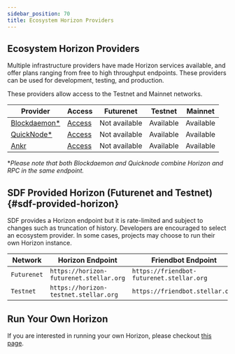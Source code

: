 ```yaml
---
sidebar_position: 70
title: Ecosystem Horizon Providers
---
```


## Ecosystem Horizon Providers

Multiple infrastructure providers have made Horizon services available, and offer plans ranging from free to high throughput endpoints. These providers can be used for development, testing, and production.

These providers allow access to the Testnet and Mainnet networks.

| Provider                                                                           | Access                                              | Futurenet     | Testnet   | Mainnet     |
| ---------------------------------------------------------------------------------- | --------------------------------------------------- | ------------- | --------- | ----------- |
| [Blockdaemon\*](https://docs.blockdaemon.com/reference/supported-stellar-methods) | [Access](https://www.blockdaemon.com/apply/soroban) | Not available | Available | Available   |
| [QuickNode\*](https://www.quicknode.com/docs/stellar)                             | [Access](https://www.quicknode.com/chains/stellar)  | Not available | Available | Available   |
| [Ankr](https://www.ankr.com/rpc/advanced-api/)                                    | [Access](https://www.ankr.com/rpc/advanced-api/)    | Not available | Available | Available   |


\*_Please note that both Blockdaemon and Quicknode combine Horizon and RPC in the same endpoint._

## SDF Provided Horizon (Futurenet and Testnet) {#sdf-provided-horizon}

SDF provides a Horizon endpoint but it is rate-limited and subject to changes such as truncation of history. Developers are encouraged to select an ecosystem provider. In some cases, projects may choose to run their own Horizon instance.

| Network     | Horizon Endpoint                          | Friendbot Endpoint                        | Provider                      |
| ----------- | ------------------------------------- | ----------------------------------------- | ----------------------------- |
| `Futurenet` | `https://horizon-futurenet.stellar.org`   | `https://friendbot-futurenet.stellar.org` | [SDF](http://www.stellar.org) |
| `Testnet`   | `https://horizon-testnet.stellar.org` | `https://friendbot.stellar.org`           | [SDF](http://www.stellar.org) |

## Run Your Own Horizon

If you are interested in running your own Horizon, please checkout [this
page](./admin-guide/overview.mdx).
